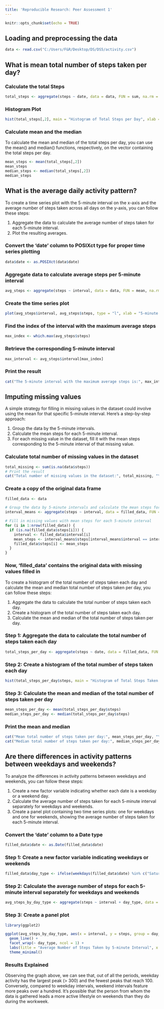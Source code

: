 ```yaml
---
title: 'Reproducible Research: Peer Assessment 1'
---
```


```r
knitr::opts_chunk$set(echo = TRUE)
```

## Loading and preprocessing the data
```r
data <- read.csv("C:/Users/F&R/Desktop/DS/DS5/activity.csv")
```

## What is mean total number of steps taken per day?

### Calculate the total Steps  
```r
total_steps <- aggregate(steps ~ date, data = data, FUN = sum, na.rm = TRUE)
```
### Histogram Plot 
```r
hist(total_steps[,2], main = "Histogram of Total Steps per Day", xlab = "Total Steps per Day", ylab = "Frequency", col = "lightblue")
```
### Calculate mean and the median
To calculate the mean and median of the total steps per day, you can use the mean() and median() functions, respectively, on the vector containing the total steps per day.
```r
mean_steps <- mean(total_steps[,2])
mean_steps
median_steps <- median(total_steps[,2])
median_steps
```

## What is the average daily activity pattern?
To create a time series plot with the 5-minute interval on the x-axis and the average number of steps taken across all days on the y-axis, you can follow these steps:

1. Aggregate the data to calculate the average number of steps taken for each 5-minute interval.
2. Plot the resulting averages.

### Convert the 'date' column to POSIXct type for proper time series plotting
```r
data$date <- as.POSIXct(data$date)
```
### Aggregate data to calculate average steps per 5-minute interval
```r
avg_steps <- aggregate(steps ~ interval, data = data, FUN = mean, na.rm = TRUE)
```
### Create the time series plot
```r
plot(avg_steps$interval, avg_steps$steps, type = "l", xlab = "5-minute Interval", ylab = "Average Steps Taken", main = "Average Steps Taken per 5-minute Interval")
```
### Find the index of the interval with the maximum average steps
```r
max_index <- which.max(avg_steps$steps)
```
### Retrieve the corresponding 5-minute interval
```r
max_interval <- avg_steps$interval[max_index]
```
### Print the result
```r
cat("The 5-minute interval with the maximum average steps is:", max_interval, "\n")
```


## Imputing missing values

A simple strategy for filling in missing values in the dataset could involve using the mean for that specific 5-minute interval. Here's a step-by-step approach:

1. Group the data by the 5-minute intervals.
2. Calculate the mean steps for each 5-minute interval.
3. For each missing value in the dataset, fill it with the mean steps corresponding to the 5-minute interval of that missing value.

### Calculate total number of missing values in the dataset
```r
total_missing <- sum(is.na(data$steps))
# Print the result
cat("Total number of missing values in the dataset:", total_missing, "\n")
```

### Create a copy of the original data frame
```r
filled_data <- data

# Group the data by 5-minute intervals and calculate the mean steps for each interval
interval_means <- aggregate(steps ~ interval, data = filled_data, FUN = mean, na.rm = TRUE)

# Fill in missing values with mean steps for each 5-minute interval
for (i in 1:nrow(filled_data)) {
  if (is.na(filled_data$steps[i])) {
    interval <- filled_data$interval[i]
    mean_steps <- interval_means$steps[interval_means$interval == interval]
    filled_data$steps[i] <- mean_steps
  }
}
```
### Now, 'filled_data' contains the original data with missing values filled in
To create a histogram of the total number of steps taken each day and calculate the mean and median total number of steps taken per day, you can follow these steps:
  
1. Aggregate the data to calculate the total number of steps taken each day.
2. Create a histogram of the total number of steps taken each day.
3. Calculate the mean and median of the total number of steps taken per day.

### Step 1: Aggregate the data to calculate the total number of steps taken each day
```r
total_steps_per_day <- aggregate(steps ~ date, data = filled_data, FUN = sum)
```
### Step 2: Create a histogram of the total number of steps taken each day
```r
hist(total_steps_per_day$steps, main = "Histogram of Total Steps Taken Each Day", xlab = "Total Steps", ylab = "Frequency", col = "green")
```
### Step 3: Calculate the mean and median of the total number of steps taken per day
```r
mean_steps_per_day <- mean(total_steps_per_day$steps)
median_steps_per_day <- median(total_steps_per_day$steps)
```
### Print the mean and median
```r
cat("Mean total number of steps taken per day:", mean_steps_per_day, "\n")
cat("Median total number of steps taken per day:", median_steps_per_day, "\n")
```


## Are there differences in activity patterns between weekdays and weekends?
To analyze the differences in activity patterns between weekdays and weekends, you can follow these steps:

1. Create a new factor variable indicating whether each date is a weekday or a weekend day.
2. Calculate the average number of steps taken for each 5-minute interval separately for weekdays and weekends.
3. Create a panel plot containing two time series plots: one for weekdays and one for weekends, showing the average number of steps taken for each 5-minute interval.

### Convert the 'date' column to a Date type
```r
filled_data$date <- as.Date(filled_data$date)
```
### Step 1: Create a new factor variable indicating weekdays or weekends
```r
filled_data$day_type <- ifelse(weekdays(filled_data$date) %in% c("Saturday", "Sunday"), "weekend", "weekday")
```
### Step 2: Calculate the average number of steps for each 5-minute interval separately for weekdays and weekends
```r
avg_steps_by_day_type <- aggregate(steps ~ interval + day_type, data = filled_data, FUN = mean, na.rm = TRUE)
```
### Step 3: Create a panel plot
```r
library(ggplot2)

ggplot(avg_steps_by_day_type, aes(x = interval, y = steps, group = day_type, color = day_type)) +
  geom_line() +
  facet_wrap(~ day_type, ncol = 1) +
  labs(title = "Average Number of Steps Taken by 5-minute Interval", x = "5-minute Interval", y = "Average Number of Steps") +
  theme_minimal()
```

### Results Explained 
Observing the graph above, we can see that, out of all the periods, weekday activity has the largest peak (> 300) and the fewest peaks that reach 100. Conversely, compared to weekday intervals, weekend intervals feature more peaks over a hundred. It's possible that the person from whom the data is gathered leads a more active lifestyle on weekends than they do during the workweek.